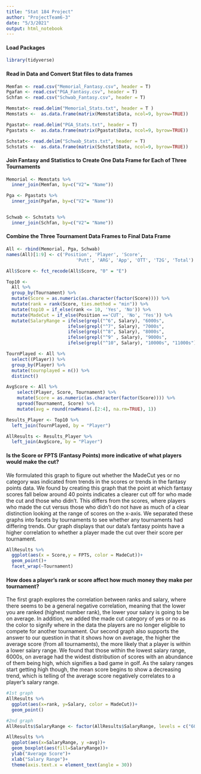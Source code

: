 ```yaml
---
title: "Stat 184 Project"
author: "ProjectTeam6-3"
date: "5/3/2021"
output: html_notebook 
---
```




#### Load Packages
```r
library(tidyverse) 
```

#### Read in Data and Convert Stat files to data frames
```r
Memfan <- read.csv("Memorial_Fantasy.csv", header = T)
Pgafan <- read.csv("PGA_Fantasy.csv", header = T)
Schfan <- read.csv("Schwab_Fantasy.csv", header = T)

Memstat<- read.delim("Memorial_Stats.txt", header = T )
Memstats <-  as.data.frame(matrix(Memstat$Data, ncol=9, byrow=TRUE))

Pgastat<- read.delim("PGA_Stats.txt", header = T)
Pgastats <-  as.data.frame(matrix(Pgastat$Data, ncol=9, byrow=TRUE))

Schstat<- read.delim("Schwab_Stats.txt", header = T)
Schstats <-  as.data.frame(matrix(Schstat$Data, ncol=9, byrow=TRUE))
```

#### Join Fantasy and Statistics to Create One Data Frame for Each of Three Tournaments
```r
Memorial <- Memstats %>%
  inner_join(Memfan, by=c("V2"= "Name"))

Pga <- Pgastats %>%
  inner_join(Pgafan, by=c("V2"= "Name")) 


Schwab <- Schstats %>%
  inner_join(Schfan, by=c("V2"= "Name"))
```

#### Combine the Three Tournament Data Frames to Final Data Frame
```r
All <- rbind(Memorial, Pga, Schwab)
names(All)[1:9] <- c('Position', 'Player', 'Score', 
                          'Putt', 'ARG', 'App', 'OTT', 'T2G', 'Total')

All$Score <- fct_recode(All$Score, "0" = "E") 

Top10 <- 
  All %>%
  group_by(Tournament) %>%
  mutate(Score = as.numeric(as.character(factor(Score)))) %>%
  mutate(rank = rank(Score, ties.method = "min")) %>%
  mutate(top10 = if_else(rank <= 10, 'Yes', 'No')) %>%
  mutate(MadeCut = if_else(Position =='CUT', 'No', 'Yes')) %>%
  mutate(SalaryRange = ifelse(grepl("^6", Salary), "6000s",
                       ifelse(grepl("^7", Salary), "7000s",
                       ifelse(grepl("^8", Salary), "8000s",
                       ifelse(grepl("^9" , Salary), "9000s",
                       ifelse(grepl("^10", Salary), "10000s", "11000s"))))))

TournPlayed <- All %>%
  select((Player)) %>%
  group_by(Player) %>%
  mutate(tournplayed = n()) %>%
  distinct()

AvgScore <- All %>%
    select(Player, Score, Tournament) %>%
    mutate(Score = as.numeric(as.character(factor(Score)))) %>%
    spread(Tournament, Score) %>%
    mutate(avg = round(rowMeans(.[2:4], na.rm=TRUE), 1))

Results_Player <- Top10 %>%
  left_join(TournPlayed, by = "Player")

AllResults <- Results_Player %>%
  left_join(AvgScore, by = "Player")
```

#### Is the Score or FPTS (Fantasy Points) more indicative of what players would make the cut?
We formulated this graph to figure out whether the MadeCut yes or no category was indicated from trends in the scores or trends in the fantasy points data. We found by creating this graph that the point at which fantasy scores fall below around 40 points indicates a clearer cut off for who made the cut and those who didn’t. This differs from the scores, where players who made the cut versus those who didn't do not have as much of a clear distinction looking at the range of scores on the x-axis. We separated these graphs into facets by tournaments to see whether any tournaments had differing trends. Our graph displays that our data’s fantasy points have a higher correlation to whether a player made the cut over their score per tournament.
```r
AllResults %>%
  ggplot(aes(x = Score,y = FPTS, color = MadeCut))+
  geom_point()+
  facet_wrap(~Tournament)
```
#### How does a player's rank or score affect how much money they make per tournament?
The first graph explores the correlation between ranks and salary, where there seems to be a general negative correlation, meaning that the lower you are ranked (highest number rank), the lower your salary is going to be on average. In addition, we added the made cut category of yes or no as the color to signify where in the data the players are no longer eligible to compete for another tournament. Our second graph also supports the answer to our question in that it shows how on average, the higher the average score (from all tournaments), the more likely that a player is within a lower salary range. We found that those within the lowest salary range, 6000s, on average had the widest distribution of scores with an abundance of them being high, which signifies a bad game in golf. As the salary ranges start getting high though, the mean score begins to show a decreasing trend, which is telling of the average score negatively correlates to a player's salary range.
```r
#1st graph
AllResults %>%
  ggplot(aes(x=rank, y=Salary, color = MadeCut))+
  geom_point()

#2nd graph
AllResults$SalaryRange <- factor(AllResults$SalaryRange, levels = c("6000s", "7000s", "8000s", "9000s", "10000s", "11000s"))

AllResults %>%
  ggplot(aes(x=SalaryRange, y =avg))+
  geom_boxplot(aes(fill=SalaryRange))+
  ylab("Average Score")+
  xlab("Salary Range")+
  theme(axis.text.x = element_text(angle = 30))
```

